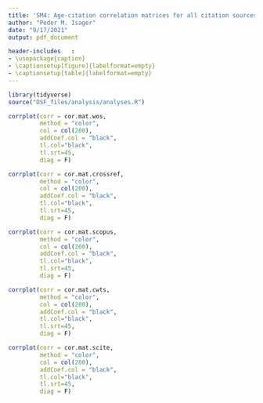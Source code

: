 ```yaml
---
title: 'SM4: Age-citation correlation matrices for all citation sources'
author: "Peder M. Isager"
date: "9/17/2021"
output: pdf_document

header-includes   :
- \usepackage{caption}
- \captionsetup[figure]{labelformat=empty}
- \captionsetup[table]{labelformat=empty}
---
```


```r
library(tidyverse)
source("OSF_files/analysis/analyses.R")
```


```r

corrplot(corr = cor.mat.wos, 
         method = "color", 
         col = col(200), 
         addCoef.col = "black", 
         tl.col="black", 
         tl.srt=45,  
         diag = F)
```


```r

corrplot(corr = cor.mat.crossref, 
         method = "color", 
         col = col(200), 
         addCoef.col = "black", 
         tl.col="black", 
         tl.srt=45,  
         diag = F)
```


```r

corrplot(corr = cor.mat.scopus, 
         method = "color", 
         col = col(200), 
         addCoef.col = "black", 
         tl.col="black", 
         tl.srt=45,  
         diag = F)
```


```r

corrplot(corr = cor.mat.cwts, 
         method = "color", 
         col = col(200), 
         addCoef.col = "black", 
         tl.col="black", 
         tl.srt=45,  
         diag = F)
```


```r

corrplot(corr = cor.mat.scite, 
         method = "color", 
         col = col(200), 
         addCoef.col = "black", 
         tl.col="black", 
         tl.srt=45,  
         diag = F)
```